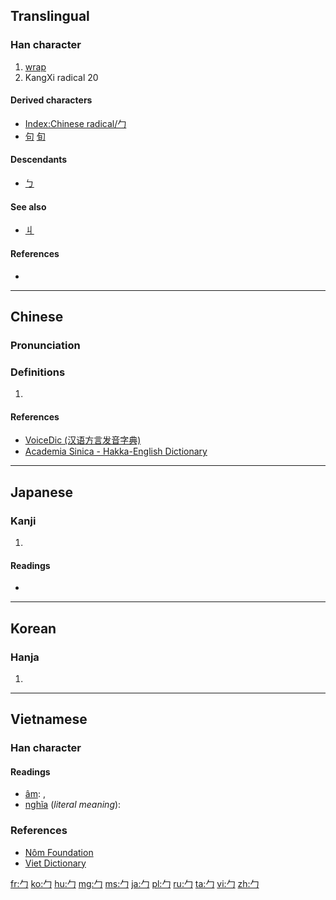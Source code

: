 {{also|ㄅ|冖}}
==Translingual==
{{stroke order|type=animate}}

===Han character===
{{Han char|rn=20|rad=勹|as=00|sn=2|four=|canj=竹尸 (HS), X竹尸 (XHS)}}

# [[wrap]]
# KangXi radical 20

====Derived characters====
* [[Index:Chinese radical/勹]]
* [[句]] [[旬]]

====Descendants====
*[[ㄅ]]

====See also====
* [[丩]]

====References====
* {{Han ref|kx=0150.180|dkj=02493|dj=0339.060|hdz=10254.130|uh=52F9|ud=21241}}

----

==Chinese==
{{zh-hanzi-box|[[勹]]}}

===Pronunciation===
{{zh-pron
|m=bāo
|c=baau1
|h=pfs=pau;gd=;hpy=
|mn=pau
|w=
|mc=
|oc=
|ma=|ma2=
|cat=
}}

===Definitions===
{{zh-pos}}

# {{defn|Han|sort=勹00}}

====References====
*[http://cn.voicedic.com/ VoiceDic (汉语方言发音字典)]
*[http://minhakka.ling.sinica.edu.tw/bkg/hakyin/search.php?DETAIL=1&LIMIT=id=30753&dbname=su_tian_1&graph=2 Academia Sinica - Hakka-English Dictionary]

----

==Japanese==

===Kanji===
{{ja-kanji|grade=|rs=勹00}}

# {{defn|lang=ja|sort=勹00}}

====Readings====
* {{ja-readings|on=[[ほう]] (hō)|kun=[[つつむ]] (tsutsumu)}}

----

==Korean==

===Hanja===
{{ko-hanja|hangeul=포|rv=po|mr=p'o}}

# {{defn|lang=ko|sort=勹00}}

----

==Vietnamese==

===Han character===
{{vi-hantu|rs=勹00}}

====Readings====
* [[音読|âm]]: {{l|vi|bao}}, {{l|vi|câu}}
* [[意義|nghĩa]] (''literal meaning''): {{l|vi|bao}}

===References===
* [http://nomfoundation.org/common/nom_details.php?codepoint=52f9 Nôm Foundation]
* [http://www.vietdictionary.com Viet Dictionary]

[[Category:CJKV radicals| ]]

[[fr:勹]]
[[ko:勹]]
[[hu:勹]]
[[mg:勹]]
[[ms:勹]]
[[ja:勹]]
[[pl:勹]]
[[ru:勹]]
[[ta:勹]]
[[vi:勹]]
[[zh:勹]]